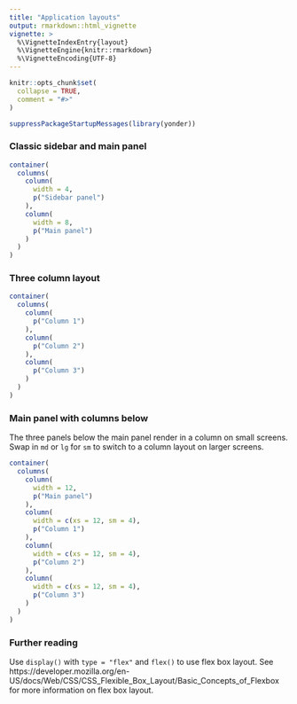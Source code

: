 ```yaml
---
title: "Application layouts"
output: rmarkdown::html_vignette
vignette: >
  %\VignetteIndexEntry{layout}
  %\VignetteEngine{knitr::rmarkdown}
  %\VignetteEncoding{UTF-8}
---
```


<style>
  .sourceCode + .container-fluid .row > div {
    border: 1px solid blue;
  }
</style>

```r
knitr::opts_chunk$set(
  collapse = TRUE,
  comment = "#>"
)
```

```r
suppressPackageStartupMessages(library(yonder))
```

### Classic sidebar and main panel

```r
container(
  columns(
    column(
      width = 4,
      p("Sidebar panel")
    ),
    column(
      width = 8,
      p("Main panel")
    )
  )
)
```

### Three column layout

```r
container(
  columns(
    column(
      p("Column 1")
    ),
    column(
      p("Column 2")
    ),
    column(
      p("Column 3")
    )
  )
)
```

### Main panel with columns below

The three panels below the main panel render in a column on small screens. Swap in `md` or `lg` for `sm` to switch to a column layout on larger screens. 

```r
container(
  columns(
    column(
      width = 12,
      p("Main panel")
    ),
    column(
      width = c(xs = 12, sm = 4),
      p("Column 1")
    ),
    column(
      width = c(xs = 12, sm = 4),
      p("Column 2")
    ),
    column(
      width = c(xs = 12, sm = 4),
      p("Column 3")
    )
  )
)
```

### Further reading

Use `display()` with `type = "flex"` and `flex()` to use flex box layout. See
https://developer.mozilla.org/en-US/docs/Web/CSS/CSS_Flexible_Box_Layout/Basic_Concepts_of_Flexbox for more information on flex box layout.

